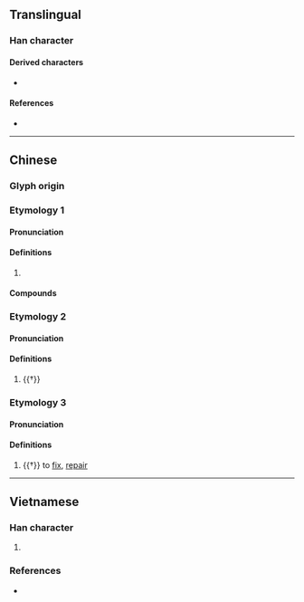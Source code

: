 {{character info}}
==Translingual==

===Han character===
{{Han char|rn=64|rad=手|as=12|sn=15|four=51046|canj=QMWJ|ids=⿰扌覃}}

====Derived characters====
* {{l|mul|𤁡}}

====References====
* {{Han ref|kx=0455.080|dkj=12724|dj=0804.140|hdz=31954.100|uh=64A2|ud=25762|bh=BCC2|bd=48322}}

----

==Chinese==
{{zh-forms}}
{{attention|zh|Module:zh/data/och-pron-ZS/撢 - No.12351 (Migrate to och-pron-ZS/撣)}}

===Glyph origin===
{{Han etym}}

===Etymology 1===

====Pronunciation====
{{zh-pron
|m=dǎn
|c=daan6
|mc=n
|oc=4
|cat=v
}}

====Definitions====
{{zh-hanzi}}

# {{zh-alt-form|撢|tr=dǎn|to [[dust]]}}

====Compounds====
{{zh-der|撢子|雞毛撢子}}

===Etymology 2===

====Pronunciation====
{{zh-pron
|m=tàn,dàn
|c=taam2,taam3
|mc=2+3
|oc=1+2
|ma=
|cat=
}}

====Definitions====
{{zh-hanzi}}

# {{†}} {{alt form|zh|探}}

===Etymology 3===

====Pronunciation====
{{zh-pron
|m=xín
|c=
|mc=1
|oc=3
|ma=
|cat=
}}

====Definitions====
{{zh-hanzi}}

# {{†}} to [[fix]], [[repair]]

----

==Vietnamese==

===Han character===
{{vi-readings|hanviet=cao, đạn, đàm, thám|nom=thám, đản, đùm|rs=手12}}

# {{rfdef|vi|sort=手12}}

===References===
* {{R:WinVNKey:Lê Sơn Thanh}}